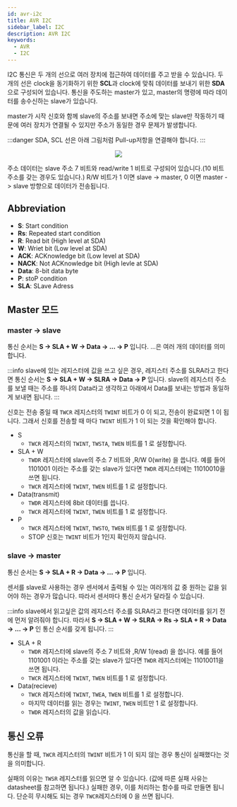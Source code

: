 ```yaml
---
id: avr-i2c
title: AVR I2C
sidebar_label: I2C
description: AVR I2C
keywords:
  - AVR
  - I2C
---
```



I2C 통신은 두 개의 선으로 여러 장치에 접근하여 데이터를 주고 받을 수 있습니다. 두 개의 선은 clock을 동기화하기 위한 **SCL**과 clock에 맞춰 데이터를 보내기 위한 **SDA**으로 구성되어 있습니다. 통신을 주도하는 master가 있고, master의 명령에 따라 데이터를 송수신하는 slave가 있습니다.

master가 시작 신호와 함께 slave의 주소를 보내면 주소에 맞는 slave만 작동하기 때문에 여러 장치가 연결될 수 있지만 주소가 동일한 경우 문제가 발생합니다.

:::danger
SDA, SCL 선은 아래 그림처럼 Pull-up저항을 연결해야 합니다.
:::

<center>
	<img src={useBaseUrl("img/mcu/avr/avr-i2c-bus-interconnection.png")} />
</center>

주소 데이터는 slave 주소 7 비트와 read/write 1 비트로 구성되어 있습니다.(10 비트 주소를 갖는 경우도 있습니다.) R/W 비트가 1 이면 slave -> master, 0 이면 master -> slave 방향으로 데이터가 전송됩니다.

## Abbreviation

- **S**: Start condition
- **Rs**: Repeated start condition
- **R**: Read bit (High level at SDA)
- **W**: Wriet bit (Low level at SDA)
- **ACK**: ACKnowledge bit (Low level at SDA)
- **NACK**: Not ACKnowledge bit (High levle at SDA)
- **Data**: 8-bit data byte
- **P**: stoP condition
- **SLA**: SLave Adress

## Master 모드

### master -> slave

통신 순서는 **S -> SLA + W -> Data -> ... -> P** 입니다. ...은 여러 개의 데이터를 의미합니다.

:::info
slave에 있는 레지스터에 값을 쓰고 싶은 경우, 레지스터 주소를 SLRA라고 한다면
통신 순서는 **S -> SLA + W -> SLRA -> Data -> P** 입니다.
slave의 레지스터 주소를 보낼 때는 주소를 하나의 Data라고 생각하고 아래에서 Data를 보내는 방법과 동일하게 보내면 됩니다.
:::

신호는 전송 중일 때 `TWCR` 레지스터의 `TWINT` 비트가 0 이 되고, 전송이 완료되면 1 이 됩니다. 그래서 신호를 전송할 때 마다 `TWINT` 비트가 1 이 되는 것을 확인해야 합니다.

- S
  - `TWCR` 레지스터의 `TWINT`, `TWSTA`, `TWEN` 비트를 1 로 설정합니다.
- SLA + W
  - `TWDR` 레지스터에 slave의 주소 7 비트와 ,R/W 0(write) 을 씁니다. 예를 들어 1101001 이라는 주소를 갖는 slave가 있다면 `TWDR` 레지스터에는 11010010을 쓰면 됩니다.
  - `TWCR` 레지스터에 `TWINT`, `TWEN` 비트를 1 로 설정합니다.
- Data(transmit)
  - `TWDR` 레지스터에 8bit 데이터를 씁니다.
  - `TWCR` 레지스터에 `TWINT`, `TWEN` 비트를 1 로 설정합니다.
- P
  - `TWCR` 레지스터에 `TWINT`, `TWSTO`, `TWEN` 비트를 1 로 설정합니다.
  - STOP 신호는 `TWINT` 비트가 1인지 확인하지 않습니다.

### slave -> master

통신 순서는 **S -> SLA + R -> Data -> ... -> P** 입니다.

센서를 slave로 사용하는 경우 센서에서 출력될 수 있는 여러개의 값 중 원하는 값을 읽어야 하는 경우가 많습니다. 따라서 센서마다 통신 순서가 달라질 수 있습니다.

:::info
slave에서 읽고싶은 값의 레지스터 주소를 SLRA라고 한다면 데이터를 읽기 전에 먼저 알려줘야 합니다.
따라서 **S -> SLA + W -> SLRA -> Rs -> SLA + R -> Data -> ... -> P** 인 통신 순서를 갖게 됩니다.
:::

- SLA + R
  - `TWDR` 레지스터에 slave의 주소 7 비트와 ,R/W 1(read) 을 씁니다. 예를 들어 1101001 이라는 주소를 갖는 slave가 있다면 `TWDR` 레지스터에는 11010011을 쓰면 됩니다.
  - `TWCR` 레지스터에 `TWINT`, `TWEN` 비트를 1 로 설정합니다.
- Data(recieve)
  - `TWCR` 레지스터에 `TWINT`, `TWEA`, `TWEN` 비트를 1 로 설정합니다.
  - 마지막 데이터를 읽는 경우는 `TWINT`, `TWEN` 비트만 1 로 설정합니다.
  - `TWDR` 레지스터의 값을 읽습니다.

## 통신 오류

통신을 할 때, `TWCR` 레지스터의 `TWINT` 비트가 1 이 되지 않는 경우 통신이 실패했다는 것을 의미합니다.

실패의 이유는 `TWSR` 레지스터를 읽으면 알 수 있습니다. (값에 따른 실패 사유는 datasheet를 참고하면 됩니다.) 실패한 경우, 이를 처리하는 함수를 따로 만들면 됩니다. 단순히 무시해도 되는 경우 `TWCR`레지스터에 0 을 쓰면 됩니다.
